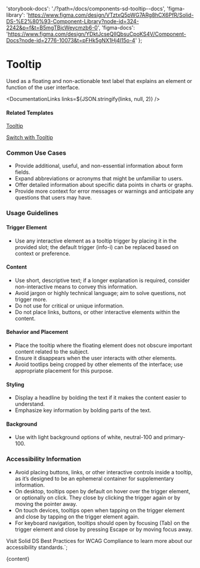 

  'storybook-docs': './?path=/docs/components-sd-tooltip--docs',
  'figma-library':
    'https://www.figma.com/design/VTztxQ5pWG7ARg8hCX6PfR/Solid-DS-%E2%80%93-Component-Library?node-id=324-2242&p=f&t=B5mgTBjcWeycmzb6-0',
  'figma-docs':
    'https://www.figma.com/design/YDktJcseQIIQbsuCpoKS4V/Component-Docs?node-id=2776-10073&t=pFHk5gNX1Hj4l15o-4'
};

# Tooltip

Used as a floating and non-actionable text label that explains an element or function of the user interface.

<DefaultStory />

<DocumentationLinks links=${JSON.stringify(links, null, 2)} />

#### Related Templates

[Tooltip](./?path=/docs/templates-tooltip--docs)

[Switch with Tooltip](./?path=/docs/templates-switch--docs#switch-with-tooltip)

### Common Use Cases

- Provide additional, useful, and non-essential information about form fields.
- Expand abbreviations or acronyms that might be unfamiliar to users.
- Offer detailed information about specific data points in charts or graphs.
- Provide more context for error messages or warnings and anticipate any questions that users may have.

### Usage Guidelines

#### Trigger Element

- Use any interactive element as a tooltip trigger by placing it in the provided slot; the default trigger (info-i) can be replaced based on context or preference.

#### Content

- Use short, descriptive text; if a longer explanation is required, consider non-interactive means to convey this information.
- Avoid jargon or highly technical language; aim to solve questions, not trigger more.
- Do not use for critical or unique information.
- Do not place links, buttons, or other interactive elements within the content.

#### Behavior and Placement

- Place the tooltip where the floating element does not obscure important content related to the subject.
- Ensure it disappears when the user interacts with other elements.
- Avoid tootlips being cropped by other elements of the interface; use appropriate placement for this purpose.

#### Styling

- Display a headline by bolding the text if it makes the content easier to understand.
- Emphasize key information by bolding parts of the text.

#### Background

- Use with light background options of white, neutral-100 and primary-100.

### Accessibility Information

- Avoid placing buttons, links, or other interactive controls inside a tooltip, as it’s designed to be an ephemeral container for supplementary information.
- On desktop, tooltips open by default on hover over the trigger element, or optionally on click. They close by clicking the trigger again or by moving the pointer away.
- On touch devices, tooltips open when tapping on the trigger element and close by tapping on the trigger element again.
- For keyboard navigation, tooltips should open by focusing (Tab) on the trigger element and close by pressing Escape or by moving focus away.

Visit <sd-link href="https://www.figma.com/design/YDktJcseQIIQbsuCpoKS4V/Component-Docs?node-id=10708-5011&t=Z1FxSGWkmXG5r5sw-4" target="_blank">Solid DS Best Practices for WCAG Compliance</sd-link> to learn more about our accessibility standards.`;

<Meta title="Components/sd-tooltip/Overview" />

<OverviewFormatter story={SdTooltipStories.Default}>{content}</OverviewFormatter>
